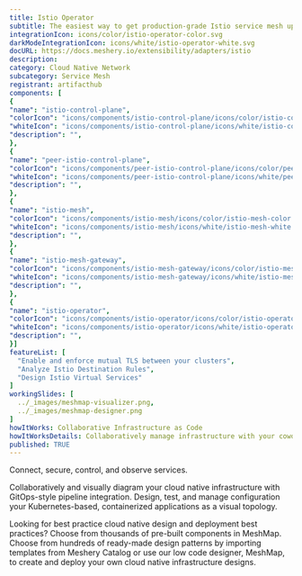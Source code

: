 ```yaml
---
title: Istio Operator
subtitle: The easiest way to get production-grade Istio service mesh up and running
integrationIcon: icons/color/istio-operator-color.svg
darkModeIntegrationIcon: icons/white/istio-operator-white.svg
docURL: https://docs.meshery.io/extensibility/adapters/istio
description: 
category: Cloud Native Network
subcategory: Service Mesh
registrant: artifacthub
components: [
{
"name": "istio-control-plane",
"colorIcon": "icons/components/istio-control-plane/icons/color/istio-control-plane-color.svg",
"whiteIcon": "icons/components/istio-control-plane/icons/white/istio-control-plane-white.svg",
"description": "",
},
{
"name": "peer-istio-control-plane",
"colorIcon": "icons/components/peer-istio-control-plane/icons/color/peer-istio-control-plane-color.svg",
"whiteIcon": "icons/components/peer-istio-control-plane/icons/white/peer-istio-control-plane-white.svg",
"description": "",
},
{
"name": "istio-mesh",
"colorIcon": "icons/components/istio-mesh/icons/color/istio-mesh-color.svg",
"whiteIcon": "icons/components/istio-mesh/icons/white/istio-mesh-white.svg",
"description": "",
},
{
"name": "istio-mesh-gateway",
"colorIcon": "icons/components/istio-mesh-gateway/icons/color/istio-mesh-gateway-color.svg",
"whiteIcon": "icons/components/istio-mesh-gateway/icons/white/istio-mesh-gateway-white.svg",
"description": "",
},
{
"name": "istio-operator",
"colorIcon": "icons/components/istio-operator/icons/color/istio-operator-color.svg",
"whiteIcon": "icons/components/istio-operator/icons/white/istio-operator-white.svg",
"description": "",
}]
featureList: [
  "Enable and enforce mutual TLS between your clusters",
  "Analyze Istio Destination Rules",
  "Design Istio Virtual Services"
]
workingSlides: [
  ../_images/meshmap-visualizer.png,
  ../_images/meshmap-designer.png
]
howItWorks: Collaborative Infrastructure as Code
howItWorksDetails: Collaboratively manage infrastructure with your coworkers synchronously sharing the same designs.
published: TRUE
---
```

<p>
Connect, secure, control, and observe services.
</p>
<p>
    Collaboratively and visually diagram your cloud native infrastructure with GitOps-style pipeline integration. Design, test, and manage configuration your Kubernetes-based, containerized applications as a visual topology.
</p>
<p>
    Looking for best practice cloud native design and deployment best practices? Choose from thousands of pre-built components in MeshMap. Choose from hundreds of ready-made design patterns by importing templates from Meshery Catalog or use our low code designer, MeshMap, to create and deploy your own cloud native infrastructure designs.
</p>
